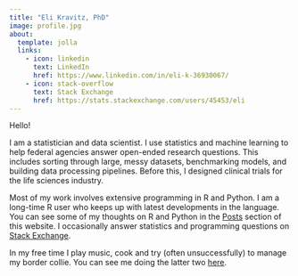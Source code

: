 ```yaml
---
title: "Eli Kravitz, PhD"
image: profile.jpg
about:
  template: jolla
  links:
    - icon: linkedin
      text: LinkedIn
      href: https://www.linkedin.com/in/eli-k-36930067/
    - icon: stack-overflow
      text: Stack Exchange
      href: https://stats.stackexchange.com/users/45453/eli
---
```


Hello!

I am a statistician and data scientist. I use statistics and machine learning to help federal agencies answer open-ended research questions. This includes sorting through large, messy datasets, benchmarking models, and building data processing pipelines. Before this, I designed clinical trials for the life sciences industry.

Most of my work involves extensive programming in R and Python. I am a long-time R user who keeps up with latest developments in the language. You can see some of my thoughts on R and Python in the [Posts](blog,qmd) section of this website. I occasionally answer statistics and programming questions on [Stack Exchange](https://stats.stackexchange.com/users/45453/eli).

In my free time I play music, cook and try (often unsuccessfully) to manage my border collie. You can see me doing the latter two [here](/photos/grilling.jpeg).
